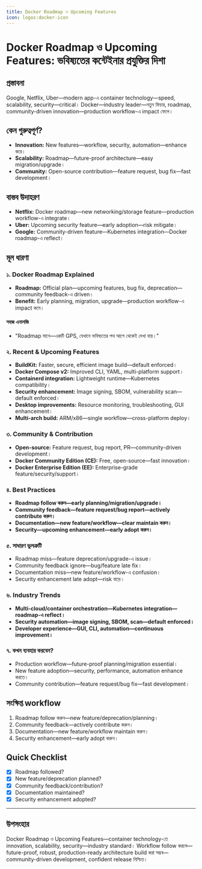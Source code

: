 ```yaml
---
title: Docker Roadmap ও Upcoming Features
icon: logos:docker-icon
---
```


# Docker Roadmap ও Upcoming Features: ভবিষ্যতের কন্টেইনার প্রযুক্তির দিশা

## প্রস্তাবনা

Google, Netflix, Uber—modern app-এ container technology—speed, scalability, security—critical। Docker—industry leader—নতুন ফিচার, roadmap, community-driven innovation—production workflow-এ impact ফেলে।

## কেন গুরুত্বপূর্ণ?

- **Innovation:** New features—workflow, security, automation—enhance করে।
- **Scalability:** Roadmap—future-proof architecture—easy migration/upgrade।
- **Community:** Open-source contribution—feature request, bug fix—fast development।

## বাস্তব উদাহরণ

- **Netflix:** Docker roadmap—new networking/storage feature—production workflow-এ integrate।
- **Uber:** Upcoming security feature—early adoption—risk mitigate।
- **Google:** Community-driven feature—Kubernetes integration—Docker roadmap-এ reflect।

## মূল ধারণা

### ১. Docker Roadmap Explained

- **Roadmap:** Official plan—upcoming features, bug fix, deprecation—community feedback-এ driven।
- **Benefit:** Early planning, migration, upgrade—production workflow-এ impact কমে।

#### সহজ এনালজি

- "Roadmap মানে—একটি GPS, যেখানে ভবিষ্যতের পথ আগে থেকেই দেখা যায়।"

### ২. Recent & Upcoming Features

- **BuildKit:** Faster, secure, efficient image build—default enforced।
- **Docker Compose v2:** Improved CLI, YAML, multi-platform support।
- **Containerd integration:** Lightweight runtime—Kubernetes compatibility।
- **Security enhancement:** Image signing, SBOM, vulnerability scan—default enforced।
- **Desktop improvements:** Resource monitoring, troubleshooting, GUI enhancement।
- **Multi-arch build:** ARM/x86—single workflow—cross-platform deploy।

### ৩. Community & Contribution

- **Open-source:** Feature request, bug report, PR—community-driven development।
- **Docker Community Edition (CE):** Free, open-source—fast innovation।
- **Docker Enterprise Edition (EE):** Enterprise-grade feature/security/support।

### ৪. Best Practices

- **Roadmap follow করুন—early planning/migration/upgrade।**
- **Community feedback—feature request/bug report—actively contribute করুন।**
- **Documentation—new feature/workflow—clear maintain করুন।**
- **Security—upcoming enhancement—early adopt করুন।**

### ৫. সাধারণ ভুলত্রুটি

- Roadmap miss—feature deprecation/upgrade-এ issue।
- Community feedback ignore—bug/feature late fix।
- Documentation miss—new feature/workflow-এ confusion।
- Security enhancement late adopt—risk বাড়ে।

### ৬. Industry Trends

- **Multi-cloud/container orchestration—Kubernetes integration—roadmap-এ reflect।**
- **Security automation—image signing, SBOM, scan—default enforced।**
- **Developer experience—GUI, CLI, automation—continuous improvement।**

### ৭. কখন ব্যবহার করবেন?

- Production workflow—future-proof planning/migration essential।
- New feature adoption—security, performance, automation enhance করতে।
- Community contribution—feature request/bug fix—fast development।

## সংক্ষিপ্ত workflow

1. Roadmap follow করুন—new feature/deprecation/planning।
2. Community feedback—actively contribute করুন।
3. Documentation—new feature/workflow maintain করুন।
4. Security enhancement—early adopt করুন।

## Quick Checklist

- [x] Roadmap followed?
- [x] New feature/deprecation planned?
- [x] Community feedback/contribution?
- [x] Documentation maintained?
- [x] Security enhancement adopted?

---

## উপসংহার

Docker Roadmap ও Upcoming Features—container technology-তে innovation, scalability, security—industry standard। Workflow follow করলে—future-proof, robust, production-ready architecture build করা সম্ভব—community-driven development, confident release নিশ্চিত।

